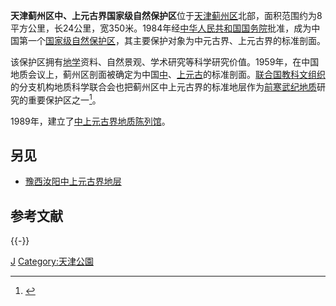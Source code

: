 {{中国自然保护单位 
|级别 = 国家级自然保护区
|名称 = 蓟州区中、上元古界地层剖面
|省名 =
|市/县名 =
|面积 = 900 hm<sup>2</sup>
|所在 = [[天津市|天津市]][[蓟州区|蓟州区]]
|分类 = 地质遗迹自然保护区
|建立时间 = 1984-10-18
}}
'''天津蓟州区中、上元古界国家级自然保护区'''位于[[天津|天津]][[蓟州区|蓟州区]]北部，面积范围约为8平方公里，长24公里，宽350米。1984年经[[中华人民共和国国务院|中华人民共和国国务院]]批准，成为中国第一个[[中国国家级自然保护区|国家级自然保护区]]，其主要保护对象为中元古界、上元古界的标准剖面。

该保护区拥有[[地学|地学]]资料、自然景观、学术研究等科学研究价值。1959年，在中国地质会议上，蓟州区剖面被确定为中国[[中元古代|中]]、[[新元古代|上元古]]{{link-en|界 (地层学)|Erathem|界}}的标准剖面。[[联合国教科文组织|联合国教科文组织]]的分支机构地质科学联合会也把蓟州区中上元古界的标准地层作为[[前寒武纪|前寒武纪]][[地质|地质]]研究的重要保护区之一<ref>{{Cite web |url=http://www.tjkp.gov.cn/kpjd/dizi.html |title=天津市蓟州区中上元古界国家自然保护区 |access-date=2009-12-09 |archive-date=2008-12-01 |archive-url=https://web.archive.org/web/20081201115837/http://www.tjkp.gov.cn/kpjd/dizi.html |dead-url=yes }}</ref>。

1989年，建立了[[中上元古界地质陈列馆|中上元古界地质陈列馆]]。

==另见==
* [[豫西汝阳中上元古界地层|豫西汝阳中上元古界地层]]
==参考文献==
<div class="references-small">
<references />
</div>

{{-}}
{{中国国家级自然保护区}}
{{天津小作品}}

[[Category:天津地理|J]]
[[Category:天津公園|Category:天津公園]]